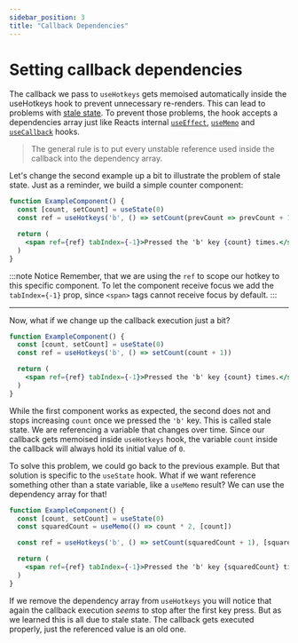 ```yaml
---
sidebar_position: 3
title: "Callback Dependencies"
---
```


# Setting callback dependencies

The callback we pass to `useHotkeys` gets memoised automatically inside the useHotkeys hook to prevent unnecessary re-renders.
This can lead to
problems with [stale state](https://reactjs.org/docs/hooks-faq.html#why-am-i-seeing-stale-props-or-state-inside-my-function).
To prevent those problems, the hook accepts a dependencies array just like Reacts internal
[`useEffect`](https://reactjs.org/docs/hooks-effect.html), [`useMemo`](https://reactjs.org/docs/hooks-reference.html#usememo) and
[`useCallback`](https://reactjs.org/docs/hooks-reference.html#usecallback) hooks.

> The general rule is to put every unstable reference used inside the callback into the dependency array.

Let's change the second example up a bit to illustrate the problem of stale state. Just as a reminder, we build a simple counter
component:

```jsx
function ExampleComponent() {
  const [count, setCount] = useState(0)
  const ref = useHotkeys('b', () => setCount(prevCount => prevCount + 1))

  return (
    <span ref={ref} tabIndex={-1}>Pressed the 'b' key {count} times.</span>
  )
}
```

:::note Notice
Remember, that we are using the `ref` to scope our hotkey to this specific component. To let the component receive focus
we add the `tabIndex={-1}` prop, since `<span>` tags cannot receive focus by default.
:::

***

Now, what if we change up the callback execution just a bit?

```jsx
function ExampleComponent() {
  const [count, setCount] = useState(0)
  const ref = useHotkeys('b', () => setCount(count + 1))

  return (
    <span ref={ref} tabIndex={-1}>Pressed the 'b' key {count} times.</span>
  )
}
```

While the first component works as expected, the second does not and stops increasing `count` once we pressed the `'b'`
key. This is called stale state. We are referencing a variable that changes over time. Since our callback gets memoised
inside `useHotkeys` hook, the variable `count` inside the callback will always hold its initial value of `0`.

To solve this problem, we could go back to the previous example. But that solution is specific to the `useState` hook.
What if we want reference
something other than a state variable, like a `useMemo` result? We can use the dependency array for that!

```jsx
function ExampleComponent() {
  const [count, setCount] = useState(0)
  const squaredCount = useMemo(() => count * 2, [count])

  const ref = useHotkeys('b', () => setCount(squaredCount + 1), [squaredCount])

  return (
    <span ref={ref} tabIndex={-1}>Pressed the 'b' key {squaredCount} times.</span>
  )
}
```

If we remove the dependency array from `useHotkeys` you will notice that again the callback execution _seems_ to stop
after the first key press. But as we learned this is all due to stale state. The callback gets executed properly, just
the referenced value is an old one.
